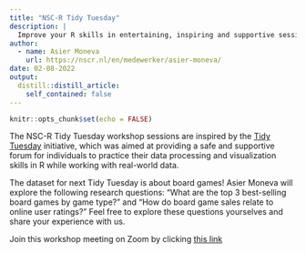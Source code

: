 ```yaml
---
title: "NSC-R Tidy Tuesday"
description: |
  Improve your R skills in entertaining, inspiring and supportive sessions moderated by your own colleagues.
author:
  - name: Asier Moneva
    url: https://nscr.nl/en/medewerker/asier-moneva/
date: 02-08-2022
output:
  distill::distill_article:
    self_contained: false
---
```



```r
knitr::opts_chunk$set(echo = FALSE)
```

The NSC-R Tidy Tuesday workshop sessions are inspired by the [Tidy Tuesday](https://www.tidytuesday.com/) initiative, which was aimed at providing a safe and supportive forum for individuals to practice their data processing and visualization skills in R while working with real-world data.

The dataset for next Tidy Tuesday is about board games! Asier Moneva will explore the following research questions: "What are the top 3 best-selling board games by game type?" and "How do board game sales relate to online user ratings?" Feel free to explore these questions yourselves and share your experience with us.

Join this workshop meeting on Zoom by clicking [this link](https://us02web.zoom.us/j/89862418874?pwd=aGhnM2ZEb1RFZW1uc0ZiZDljTmlndz09)

